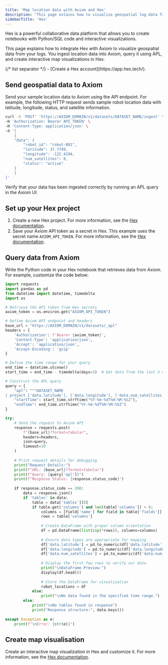 ```yaml
---
title: 'Map location data with Axiom and Hex'
description: "This page exlains how to visualize geospatial log data from Axiom using Hex interactive maps."
sidebarTitle: 'Hex'
---
```



Hex is a powerful collaborative data platform that allows you to create notebooks with Python/SQL code and interactive visualizations.

This page explains how to integrate Hex with Axiom to visualize geospatial data from your logs. You ingest location data into Axiom, query it using APL, and create interactive map visualizations in Hex.

<Prerequisites />
{/* list separator */}
- [Create a Hex account](https://app.hex.tech/).

## Send geospatial data to Axiom

Send your sample location data to Axiom using the API endpoint. For example, the following HTTP request sends sample robot location data with latitude, longitude, status, and satellite information.

```bash
curl -X 'POST' 'https://AXIOM_DOMAIN/v1/datasets/DATASET_NAME/ingest' \
-H 'Authorization: Bearer API_TOKEN' \
-H 'Content-Type: application/json' \
-d '[
    {
    "data": {
        "robot_id": "robot-001",
        "latitude": 37.7749,
        "longitude": -122.4194,
        "num_satellites": 8,
        "status": "active"
    }
    }
]'
```

<ReplaceDatasetToken />
<ReplaceDomain />

Verify that your data has been ingested correctly by running an APL query in the Axiom UI.

## Set up your Hex project

1. Create a new Hex project. For more information, see the [Hex documentation](https://learn.hex.tech/docs/getting-started/create-your-first-project).
1. Save your Axiom API token as a secret in Hex. This example uses the secret name `AXIOM_API_TOKEN`. For more information, see the [Hex documentation](https://learn.hex.tech/docs/explore-data/projects/environment-configuration/environment-views#secrets).

## Query data from Axiom

Write the Python code in your Hex notebook that retrieves data from Axiom. For example, customize the code below:

```python
import requests
import pandas as pd
from datetime import datetime, timedelta
import os

# Retrieve the API token from Hex secrets
axiom_token = os.environ.get("AXIOM_API_TOKEN")

# Define Axiom API endpoint and headers
base_url = "https://AXIOM_DOMAIN/v1/datasets/_apl"
headers = {
    'Authorization': f'Bearer {axiom_token}',
    'Content-Type': 'application/json',
    'Accept': 'application/json',
    'Accept-Encoding': 'gzip'
}

# Define the time range for your query
end_time = datetime.utcnow()
start_time = end_time - timedelta(days=3)  # Get data from the last 3 days

# Construct the APL query
query = {
    "apl": """DATASET_NAME
| project ['data.latitude'], ['data.longitude'], ['data.num_satellites'], ['data.robot_id'], ['data.status']""",
    "startTime": start_time.strftime("%Y-%m-%dT%H:%M:%SZ"),
    "endTime": end_time.strftime("%Y-%m-%dT%H:%M:%SZ")
}

try:
    # Send the request to Axiom API
    response = requests.post(
        f"{base_url}?format=tabular",
        headers=headers,
        json=query,
        timeout=10
    )
    
    # Print request details for debugging
    print("Request Details:")
    print(f"URL: {base_url}?format=tabular")
    print(f"Query: {query['apl']}")
    print(f"Response Status: {response.status_code}")
    
    if response.status_code == 200:
        data = response.json()
        if 'tables' in data:
            table = data['tables'][0]
            if table.get('columns') and len(table['columns']) > 0:
                columns = [field['name'] for field in table['fields']]
                rows = table['columns']
                
                # Create DataFrame with proper column orientation
                df = pd.DataFrame(list(zip(*rows)), columns=columns)
                
                # Ensure data types are appropriate for mapping
                df['data.latitude'] = pd.to_numeric(df['data.latitude'])
                df['data.longitude'] = pd.to_numeric(df['data.longitude'])
                df['data.num_satellites'] = pd.to_numeric(df['data.num_satellites'])
                
                # Display the first few rows to verify our data
                print("\nDataFrame Preview:")
                display(df.head())
                
                # Store the DataFrame for visualization
                robot_locations = df
            else:
                print("\nNo data found in the specified time range.")
        else:
            print("\nNo tables found in response")
            print("Response structure:", data.keys())
            
except Exception as e:
    print(f"\nError: {str(e)}")
```

<ReplaceDomain />
<ReplaceDataset />

## Create map visualisation

Create an interactive map visualization in Hex and customize it. For more information, see the [Hex documentation](https://learn.hex.tech/docs/explore-data/cells/visualization-cells/map-cells).